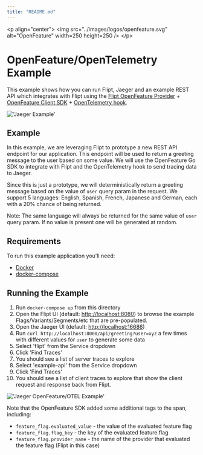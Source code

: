 ```yaml
---
title: "README.md"
---
```


&lt;p align="center"&gt;
    &lt;img src="../images/logos/openfeature.svg" alt="OpenFeature" width=250 height=250 /&gt;
&lt;/p&gt;

# OpenFeature/OpenTelemetry Example

This example shows how you can run Flipt, Jaeger and an example REST API which integrates with Flipt using the [Flipt OpenFeature Provider](https://github.com/flipt-io/flipt-openfeature-provider-go) + [OpenFeature Client SDK](https://github.com/open-feature/go-sdk) + [OpenTelemetry hook](https://github.com/open-feature/go-sdk-contrib/tree/main/hooks/open-telemetry).

!['Jaeger Example'](../images/jaeger.jpg)

## Example

In this example, we are leveraging Flipt to prototype a new REST API endpoint for our application. This endpoint will be used to return a greeting message to the user based on some value. We will use the OpenFeature Go SDK to integrate with Flipt and the OpenTelemetry hook to send tracing data to Jaeger.

Since this is just a prototype, we will deterministically return a greeting message based on the value of `user` query param in the request. We support 5 languages: English, Spanish, French, Japanese and German, each with a 20% chance of being returned.

Note: The same language will always be returned for the same value of `user` query param. If no value is present one will be generated at random.

## Requirements

To run this example application you'll need:

* [Docker](https://docs.docker.com/install/)
* [docker-compose](https://docs.docker.com/compose/install/)

## Running the Example

1. Run `docker-compose up` from this directory
1. Open the Flipt UI (default: [http://localhost:8080](http://localhost:8080)) to browse the example Flags/Variants/Segments/etc that are pre-populated.
1. Open the Jaeger UI (default: [http://localhost:16686](http://localhost:16686))
1. Run `curl http://localhost:8000/api/greeting?user=xyz` a few times with different values for `user` to generate some data
1. Select 'flipt' from the Service dropdown
1. Click 'Find Traces'
1. You should see a list of server traces to explore
1. Select 'example-api' from the Service dropdown
1. Click 'Find Traces'
1. You should see a list of client traces to explore that show the client request and response back from Flipt.

!['Jaeger OpenFeature/OTEL Example'](../images/jaeger-openfeature-otel.jpg)

Note that the OpenFeature SDK added some additional tags to the span, including:

* `feature_flag.evaluated_value` - the value of the evaluated feature flag
* `feature_flag.flag_key` - the key of the evaluated feature flag
* `feature_flag.provider_name` - the name of the provider that evaluated the feature flag (Flipt in this case)
